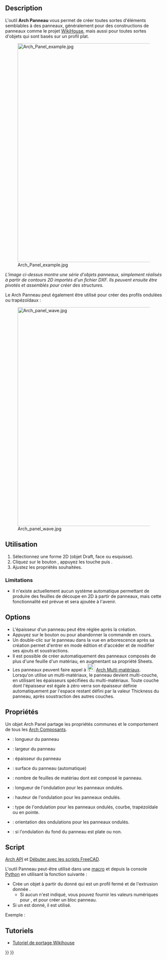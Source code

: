 <languages/>

{{Docnav/fr
|[[Arch_IfcSpreadsheet/fr|Tableur IFC]]
|[[Arch_Panel_Cut/fr|Découpe de panneau]]
|[[BIM_Workbench/fr|Atelier BIM]]
|IconL=Arch_IfcSpreadsheet.svg
|IconR=Arch_Panel_Cut.svg
|IconC=Workbench_BIM.svg
}}

{{GuiCommand/fr
|Name=Arch Panel
|Name/fr=Arch Panneau
|MenuLocation=3D/BIM → Panneau<br>Utilitaires → Outils pour les  panneaux → Panneau
|Workbenches=[[BIM_Workbench/fr|BIM]]
|Shortcut={{KEY|P}} {{KEY|A}}
|Version=0.15
|SeeAlso=[[Arch_Panel_Cut/fr|Arch Découpe de panneau]], [[Arch_Panel_Sheet/fr|Arch Feuille de panneaux]]
}}

==Description==

L'outil '''Arch Panneau''' vous permet de créer toutes sortes d'éléments semblables à des panneaux, généralement pour des constructions de panneaux comme le projet [https://www.wikihouse.cc/ WikiHouse], mais aussi pour toutes sortes d'objets qui sont basés sur un profil plat.

[[Image:Arch Panel example.jpg|700px]] 

''L'image ci-dessus montre une série d'objets panneaux, simplement réalisés à partir de contours 2D importés d'un fichier DXF. Ils peuvent ensuite être pivotés et assemblés pour créer des structures.''

Le Arch Panneau peut également être utilisé pour créer des profils ondulées ou trapézoïdaux :

[[Image:Arch panel wave.jpg|700px]] 

<span id="Usage"></span>
==Utilisation==

# Sélectionnez une forme 2D (objet Draft, face ou esquisse).
# Cliquez sur le bouton {{Button|[[Image:Arch Panel.svg|16px]] [[Arch_Panel/fr|Panneau]]}}, appuyez les touche {{KEY|P}} puis {{KEY|A}}.
# Ajustez les propriétés souhaitées.

=== Limitations ===

* Il n'existe actuellement aucun système automatique permettant de produire des feuilles de découpe en 2D à partir de panneaux, mais cette fonctionnalité est prévue et sera ajoutée à l'avenir.

==Options==

* L'épaisseur d'un panneau peut être réglée après la création.
* Appuyez sur le bouton {{KEY|Échap}} ou {{Button|Annuler}} pour abandonner la commande en cours. 
* Un double-clic sur le panneau dans la vue en arborescence après sa création permet d'entrer en mode édition et d'accéder et de modifier ses ajouts et soustractions.
* Il est possible de créer automatiquement des panneaux composés de plus d'une feuille d'un matériau, en augmentant sa propriété Sheets.
* Les panneaux peuvent faire appel à [[Image:Arch_MultiMaterial.svg|24px]] [[Arch_MultiMaterial/fr|Arch Multi-matériaux]]. Lorsqu'on utilise un multi-matériaux, le panneau devient multi-couche, en utilisant les épaisseurs spécifiées du multi-matériaux. Toute couche dont l'épaisseur est égale à zéro verra son épaisseur définie automatiquement par l'espace restant défini par la valeur Thickness du panneau, après soustraction des autres couches.

<span id="Properties"></span>
==Propriétés==

Un objet Arch Panel partage les propriétés communes et le comportement de tous les [[Arch_Component/fr|Arch Composants]].

* {{PropertyData|Length}} : longueur du panneau
* {{PropertyData|Width}} : largeur du panneau
* {{PropertyData|Thickness}} : épaisseur du panneau
* {{PropertyData|Area}} : surface du panneau (automatique)
* {{PropertyData|Sheets}} : nombre de feuilles de matériau dont est composé le panneau.
* {{PropertyData|Wave Length}} : longueur de l'ondulation pour les panneaux ondulés.
* {{PropertyData|Wave Height}} : hauteur de l'ondulation pour les panneaux ondulés.
* {{PropertyData|Wave Type}} : type de l'ondulation pour les panneaux ondulés, courbe, trapézoïdale ou en pointe.
* {{PropertyData|Wave Direction}} : orientation des ondulations pour les panneaux ondulés.
* {{PropertyData|Bottom Wave}} : si l'ondulation du fond du panneau est plate ou non.

<span id="Scripting"></span>
==Script==

{{Emphasis|Voir aussi :}} [[Arch_API/fr|Arch API]] et [[FreeCAD_Scripting_Basics/fr|Débuter avec les scripts FreeCAD]].

L'outil Panneau peut-être utilisé dans une [[Macros/fr|macro]] et depuis la console [[Python/fr|Python]] en utilisant la fonction suivante :

{{Code|code=
Panel = makePanel(baseobj=None, length=0, width=0, thickness=0, placement=None, name="Panel")
}}

* Crée un objet {{incode|Panel}} à partir du {{incode|baseobj}} donné qui est un profil fermé et de l'extrusion donnée {{incode|thickness}}.
** Si aucun {{incode|baseobj}} n'est indiqué, vous pouvez fournir les valeurs numériques pour {{incode|length}}, {{incode|width}} et {{incode|thickness}} pour créer un bloc panneau.
* Si un {{incode|placement}} est donné, il est utilisé.

Exemple :

{{Code|code=
import FreeCAD, Draft, Arch

Rect = Draft.makeRectangle(1000, 400)
Panel = Arch.makePanel(Rect, thickness=36)
}}

<span id="Tutorials"></span>
== Tutoriels ==

* [[Wikihouse_porting_tutorial/fr|Tutoriel de portage Wikihouse]]


{{Docnav/fr
|[[Arch_IfcSpreadsheet/fr|Tableur IFC]]
|[[Arch_Panel_Cut/fr|Découpe de panneau]]
|[[BIM_Workbench/fr|Atelier BIM]]
|IconL=Arch_IfcSpreadsheet.svg
|IconR=Arch_Panel_Cut.svg
|IconC=Workbench_BIM.svg
}}

{{BIM_Tools_navi{{#translation:}}}}
{{Userdocnavi{{#translation:}}}}